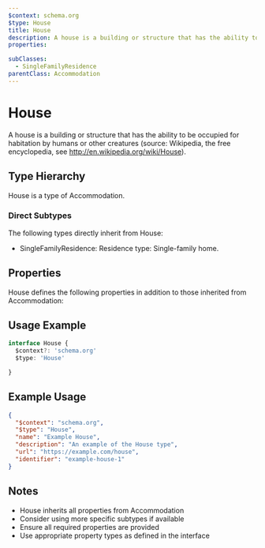 ```yaml
---
$context: schema.org
$type: House
title: House
description: A house is a building or structure that has the ability to be occupied for habitation by humans or other creatures (source: Wikipedia, the free encyclopedia, see <a href="http://en.wikipedia.org/wiki/House">http://en.wikipedia.org/wiki/House</a>).
properties:

subClasses:
  - SingleFamilyResidence
parentClass: Accommodation
---
```


# House

A house is a building or structure that has the ability to be occupied for habitation by humans or other creatures (source: Wikipedia, the free encyclopedia, see <a href="http://en.wikipedia.org/wiki/House">http://en.wikipedia.org/wiki/House</a>).

## Type Hierarchy

House is a type of Accommodation.

### Direct Subtypes

The following types directly inherit from House:

- SingleFamilyResidence: Residence type: Single-family home.

## Properties

House defines the following properties in addition to those inherited from Accommodation:



## Usage Example

```typescript
interface House {
  $context?: 'schema.org'
  $type: 'House'

}
```

## Example Usage

```json
{
  "$context": "schema.org",
  "$type": "House",
  "name": "Example House",
  "description": "An example of the House type",
  "url": "https://example.com/house",
  "identifier": "example-house-1"
}
```

## Notes

- House inherits all properties from Accommodation
- Consider using more specific subtypes if available
- Ensure all required properties are provided
- Use appropriate property types as defined in the interface
